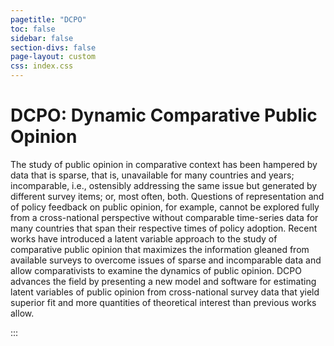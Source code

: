 ```yaml
---
pagetitle: "DCPO"
toc: false
sidebar: false
section-divs: false
page-layout: custom
css: index.css
---
```


# DCPO: Dynamic Comparative Public Opinion

The study of public opinion in comparative context has been hampered by data that is sparse, that is, unavailable for many countries and years; incomparable, i.e., ostensibly addressing the same issue but generated by different survey items; or, most often, both.
Questions of representation and of policy feedback on public opinion, for example, cannot be explored fully from a cross-national perspective without comparable time-series data for many countries that span their respective times of policy adoption.
Recent works have introduced a latent variable approach to the study of comparative public opinion that maximizes the information gleaned from available surveys to overcome issues of sparse and incomparable data and allow comparativists to examine the dynamics of public opinion.
DCPO advances the field by presenting a new model and software for estimating latent variables of public opinion from cross-national survey data that yield superior fit and more quantities of theoretical interest than previous works allow.

:::
